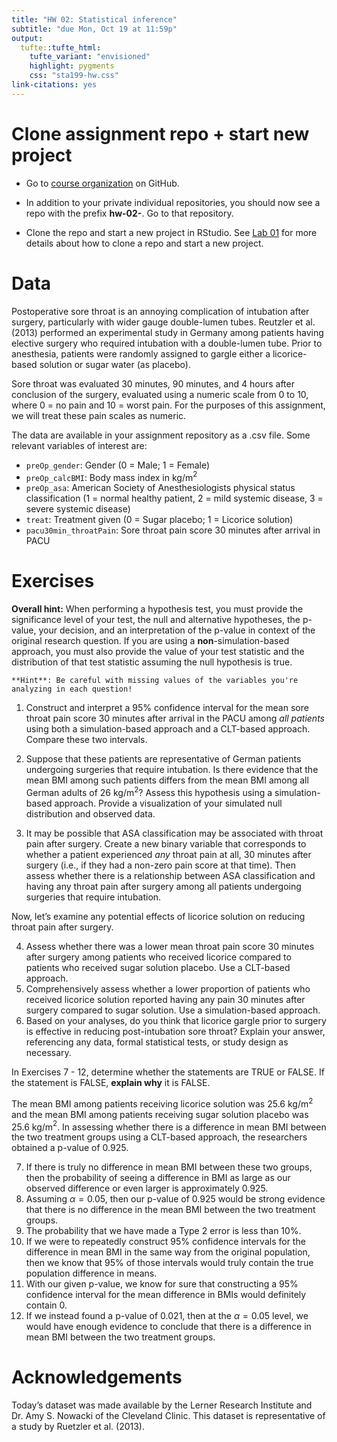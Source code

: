 ```yaml
---
title: "HW 02: Statistical inference"
subtitle: "due Mon, Oct 19 at 11:59p"
output: 
  tufte::tufte_html:
    tufte_variant: "envisioned"
    highlight: pygments
    css: "sta199-hw.css"
link-citations: yes
---
```


# Clone assignment repo + start new project

- Go to [course organization](https://www.github.com/sta199-fa20-002) on GitHub.

- In addition to your private individual repositories, you should now see a repo with the prefix **hw-02-**. Go to that repository.
  
- Clone the repo and start a new project in RStudio. See [Lab 01](https://sta199-fa20-002.netlify.app/labs/lab-01-hello-r.html) for more details about how to clone a repo and start a new project.

# Data

Postoperative sore throat is an annoying complication of intubation after 
surgery, particularly with wider gauge double-lumen tubes. Reutzler et al. 
(2013) performed an experimental study in Germany among patients having elective
surgery who required intubation with a double-lumen tube. Prior to anesthesia, 
patients were randomly assigned to gargle either a licorice-based solution or sugar water (as placebo). 

Sore throat was evaluated 30 minutes, 90 minutes, and 4 hours 
after conclusion of the surgery, evaluated using a numeric scale from 0 to 10,
where 0 = no pain and 10 = worst pain. For the purposes of this assignment, we
will treat these pain scales as numeric.

The data are available in your assignment repository as a .csv file. Some 
relevant variables of interest are:

- `preOp_gender`: Gender (0 = Male; 1 = Female)
- `preOp_calcBMI`: Body mass index in kg/m$^2$
- `preOp_asa`: American Society of Anesthesiologists physical status 
classification (1 = normal healthy patient, 2 = mild systemic disease, 3 = 
severe systemic disease)
- `treat`: Treatment given (0 = Sugar placebo; 1 = Licorice solution)
- `pacu30min_throatPain`: Sore throat pain score 30 minutes after arrival in 
PACU

# Exercises

**Overall hint:** When performing a hypothesis test, you must provide the 
significance level of your test, the null and alternative hypotheses, the 
p-value, your decision, and an interpretation of the p-value in context of the 
original research question. If you are using a **non**-simulation-based 
approach, you must also provide the value of your test statistic and the 
distribution of that test statistic assuming the null hypothesis is true.

```marginfigure
**Hint**: Be careful with missing values of the variables you're analyzing in each question!
```

1. Construct and interpret a 95% confidence interval for the mean sore throat 
pain score 30 minutes after arrival in the PACU among *all patients* using both
a simulation-based approach and a CLT-based approach. Compare these two 
intervals.

2. Suppose that these patients are representative of German patients undergoing 
surgeries that require intubation. Is there evidence that the mean BMI among
such patients differs from the mean BMI among all German adults of 26 kg/m$^2$?
Assess this hypothesis using a simulation-based approach. 
Provide a visualization of your simulated null distribution and observed data.

3. It may be possible that ASA classification may be associated with throat 
pain after surgery. Create a new binary variable that corresponds to whether
a patient experienced *any* throat pain at all, 30 minutes after surgery (i.e.,
if they had a non-zero pain score at that time). Then assess whether
there is a relationship between ASA classification and having any throat pain
after surgery among all patients undergoing surgeries that require intubation.

Now, let's examine any potential effects of licorice solution on reducing
throat pain after surgery.

4. Assess whether there was a lower mean throat pain 
score 30 minutes after surgery among patients who received licorice compared
to patients who received sugar solution placebo. Use a CLT-based approach.
5. Comprehensively assess whether a lower proportion of patients who received
licorice solution reported having any pain 30 minutes after surgery compared
to sugar solution. Use a simulation-based approach.
6. Based on your analyses, do you think that licorice gargle prior to surgery is
effective in reducing post-intubation sore throat? Explain your answer, 
referencing any data, formal statistical tests, or study design as necessary.

In Exercises 7 - 12, determine whether the statements are TRUE or FALSE. If the 
statement is FALSE, **explain why** it is FALSE.

The mean BMI among patients receiving licorice solution was 25.6 kg/m$^2$ and
the mean BMI among patients receiving sugar solution placebo was 25.6 kg/m$^2$.
In assessing whether there is a difference in mean BMI between the two treatment
groups using a CLT-based approach, the researchers obtained a p-value of 0.925.

7. If there is truly no difference in mean BMI between these two groups, then 
the probability of seeing a difference in BMI as large as our observed
difference or even larger is approximately 0.925.
8. Assuming $\alpha = 0.05$, then our p-value of 0.925 would be strong evidence
that there is no difference in the mean BMI between the two treatment groups.
9. The probability that we have made a Type 2 error is less than 10%.
10. If we were to repeatedly construct 95% confidence intervals for the 
difference in mean BMI in the same way from the original population, then we 
know that 95% of those intervals would truly contain the true population 
difference in means.
11. With our given p-value, we know for sure that constructing a 95% confidence 
interval for the mean difference in BMIs would definitely contain 0.
12. If we instead found a p-value of 0.021, then at the $\alpha = 0.05$ level,
we would have enough evidence to conclude that there is a difference in mean
BMI between the two treatment groups. 


# Acknowledgements

Today's dataset was made available by the Lerner Research Institute and Dr. Amy 
S. Nowacki of the Cleveland Clinic. This dataset is representative of a study by 
Ruetzler et al. (2013).